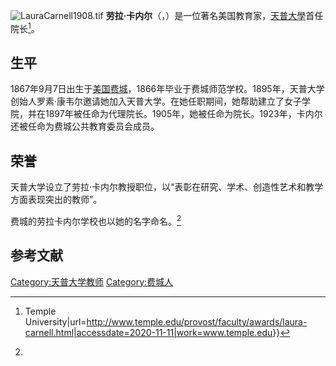 [[File:LauraCarnell1908.tif|thumb]]
'''劳拉·卡内尔'''（{{lang-en|Laura Horner Carnell}}，{{bd|1867年|9月7日|1929年|3月30日}}）是一位著名美国教育家，[[天普大學|天普大學]]首任院长<ref name="#1">{{Cite web|title=Office of the Provost {{!}} Temple University|url=http://www.temple.edu/provost/faculty/awards/laura-carnell.html|accessdate=2020-11-11|work=www.temple.edu}}</ref>。

== 生平 ==
1867年9月7日出生于[[美国|美国]][[费城|费城]]，1866年毕业于费城师范学校。1895年，天普大学创始人罗素·康韦尔邀请她加入天普大学。在她任职期间，她帮助建立了女子学院，并在1897年被任命为代理院长。1905年，她被任命为院长。1923年，卡内尔还被任命为费城公共教育委员会成员。

== 荣誉 ==
天普大学设立了劳拉·卡内尔教授职位，以“表彰在研究、学术、创造性艺术和教学方面表现突出的教师”。

费城的劳拉卡内尔学校也以她的名字命名。<ref name="#1"/>

== 参考文献 ==

{{DEFAULTSORT:Carnell, Laura Horner}}
[[Category:天普大学教师|Category:天普大学教师]]
[[Category:费城人|Category:费城人]]